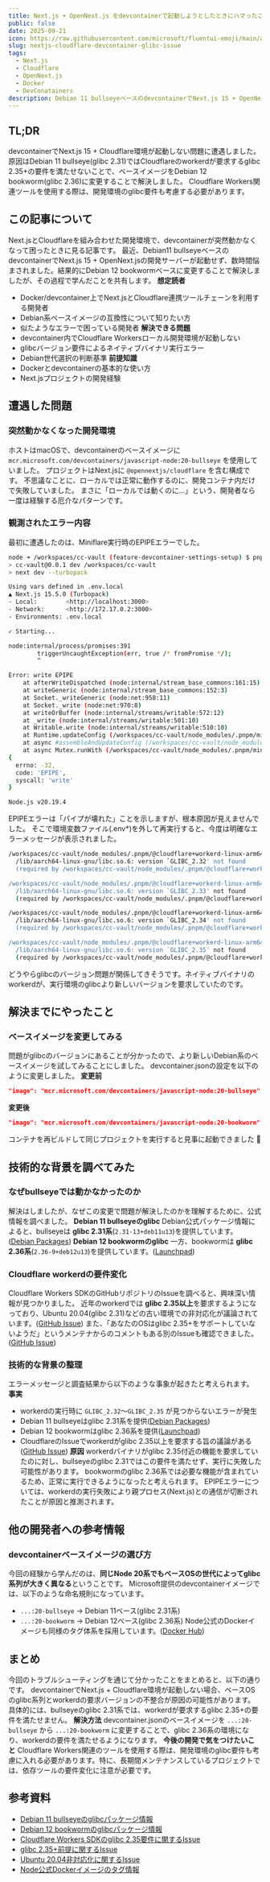 ```yaml
---
title: Next.js + OpenNext.js をdevcontainerで起動しようとしたときにハマったこと
public: false
date: 2025-09-21
icon: https://raw.githubusercontent.com/microsoft/fluentui-emoji/main/assets/Wrench/Flat/wrench_flat.svg
slug: nextjs-cloudflare-devcontainer-glibc-issue
tags: 
  - Next.js
  - Cloudflare
  - OpenNext.js
  - Docker
  - DevConatainers
description: Debian 11 bullseyeベースのdevcontainerでNext.js 15 + OpenNext.jsの開発サーバーが起動せず、Debian 12 bookwormベースに変更して解決した事例。glibcバージョン要件とworkerdの実行互換について整理。
---
```



## TL;DR

devcontainerでNext.js 15 + Cloudflare環境が起動しない問題に遭遇しました。
原因はDebian 11 bullseye(glibc 2.31)ではCloudflareのworkerdが要求するglibc 2.35+の要件を満たせないことで、ベースイメージをDebian 12 bookworm(glibc 2.36)に変更することで解決しました。
Cloudflare Workers関連ツールを使用する際は、開発環境のglibc要件も考慮する必要があります。

## この記事について

Next.jsとCloudflareを組み合わせた開発環境で、devcontainerが突然動かなくなって困ったときに見る記事です。
最近、Debian11 bullseyeベースのdevcontainerでNext.js 15 + OpenNext.jsの開発サーバーが起動せず、数時間悩まされました。結果的にDebian 12 bookwormベースに変更することで解決しましたが、その過程で学んだことを共有します。
**想定読者**
- Docker/devcontainer上でNext.jsとCloudflare連携ツールチェーンを利用する開発者
- Debian系ベースイメージの互換性について知りたい方
- 似たようなエラーで困っている開発者
**解決できる問題**
- devcontainer内でCloudflare Workersローカル開発環境が起動しない
- glibcバージョン要件によるネイティブバイナリ実行エラー
- Debian世代選択の判断基準
**前提知識**
- Dockerとdevcontainerの基本的な使い方
- Next.jsプロジェクトの開発経験

## 遭遇した問題


### 突然動かなくなった開発環境

ホストはmacOSで、devcontainerのベースイメージに `mcr.microsoft.com/devcontainers/javascript-node:20-bullseye` を使用していました。
プロジェクトはNext.jsに `@opennextjs/cloudflare` を含む構成です。
不思議なことに、ローカルでは正常に動作するのに、開発コンテナ内だけで失敗していました。
まさに「ローカルでは動くのに...」という、開発者なら一度は経験する厄介なパターンです。

### 観測されたエラー内容

最初に遭遇したのは、Miniflare実行時のEPIPEエラーでした。

```bash
node ➜ /workspaces/cc-vault (feature-devcontainer-settings-setup) $ pnpm run dev
> cc-vault@0.0.1 dev /workspaces/cc-vault
> next dev --turbopack

Using vars defined in .env.local
▲ Next.js 15.5.0 (Turbopack)
- Local:        <http://localhost:3000>
- Network:      <http://172.17.0.2:3000>
- Environments: .env.local

✓ Starting...

node:internal/process/promises:391
        triggerUncaughtException(err, true /* fromPromise */);
        ^

Error: write EPIPE
    at afterWriteDispatched (node:internal/stream_base_commons:161:15)
    at writeGeneric (node:internal/stream_base_commons:152:3)
    at Socket._writeGeneric (node:net:958:11)
    at Socket._write (node:net:970:8)
    at writeOrBuffer (node:internal/streams/writable:572:12)
    at _write (node:internal/streams/writable:501:10)
    at Writable.write (node:internal/streams/writable:510:10)
    at Runtime.updateConfig (/workspaces/cc-vault/node_modules/.pnpm/miniflare@4.20250816.1/node_modules/miniflare/dist/src/index.js:48453:26)
    at async #assembleAndUpdateConfig (/workspaces/cc-vault/node_modules/.pnpm/miniflare@4.20250816.1/node_modules/miniflare/dist/src/index.js:60316:30)
    at async Mutex.runWith (/workspaces/cc-vault/node_modules/.pnpm/miniflare@4.20250816.1/node_modules/miniflare/dist/src/index.js:38754:48)
{
  errno: -32,
  code: 'EPIPE',
  syscall: 'write'
}

Node.js v20.19.4

```

EPIPEエラーは「パイプが壊れた」ことを示しますが、根本原因が見えませんでした。
そこで環境変数ファイル(.env*)を外して再実行すると、今度は明確なエラーメッセージが表示されました。

```bash
/workspaces/cc-vault/node_modules/.pnpm/@cloudflare+workerd-linux-arm64@1.20250917.0/node_modules/@cloudflare/workerd-linux-arm64/bin/workerd:
  /lib/aarch64-linux-gnu/libc.so.6: version `GLIBC_2.32' not found
  (required by /workspaces/cc-vault/node_modules/.pnpm/@cloudflare+workerd-linux-arm64@1.20250917.0/node_modules/@cloudflare/workerd-linux-arm64/bin/workerd)

/workspaces/cc-vault/node_modules/.pnpm/@cloudflare+workerd-linux-arm64@1.20250917.0/node_modules/@cloudflare/workerd-linux-arm64/bin/workerd:
  /lib/aarch64-linux-gnu/libc.so.6: version `GLIBC_2.33' not found
  (required by /workspaces/cc-vault/node_modules/.pnpm/@cloudflare+workerd-linux-arm64@1.20250917.0/node_modules/@cloudflare/workerd-linux-arm64/bin/workerd)

/workspaces/cc-vault/node_modules/.pnpm/@cloudflare+workerd-linux-arm64@1.20250917.0/node_modules/@cloudflare/workerd-linux-arm64/bin/workerd:
  /lib/aarch64-linux-gnu/libc.so.6: version `GLIBC_2.34' not found
  (required by /workspaces/cc-vault/node_modules/.pnpm/@cloudflare+workerd-linux-arm64@1.20250917.0/node_modules/@cloudflare/workerd-linux-arm64/bin/workerd)

/workspaces/cc-vault/node_modules/.pnpm/@cloudflare+workerd-linux-arm64@1.20250917.0/node_modules/@cloudflare/workerd-linux-arm64/bin/workerd:
  /lib/aarch64-linux-gnu/libc.so.6: version `GLIBC_2.35' not found
  (required by /workspaces/cc-vault/node_modules/.pnpm/@cloudflare+workerd-linux-arm64@1.20250917.0/node_modules/@cloudflare/workerd-linux-arm64/bin/workerd)

```

どうやらglibcのバージョン問題が関係してきそうです。ネイティブバイナリのworkerdが、実行環境のglibcより新しいバージョンを要求していたのです。

## 解決までにやったこと


### ベースイメージを変更してみる

問題がglibcのバージョンにあることが分かったので、より新しいDebian系のベースイメージを試してみることにしました。
devcontainer.jsonの設定を以下のように変更しました。
**変更前**

```json
"image": "mcr.microsoft.com/devcontainers/javascript-node:20-bullseye"
```

**変更後**

```json
"image": "mcr.microsoft.com/devcontainers/javascript-node:20-bookworm"
```

コンテナを再ビルドして同じプロジェクトを実行すると見事に起動できました 🎉

## 技術的な背景を調べてみた


### なぜbullseyeでは動かなかったのか

解決はしましたが、なぜこの変更で問題が解決したのかを理解するために、公式情報を調べました。
**Debian 11 bullseyeのglibc**
Debian公式パッケージ情報によると、bullseyeは **glibc 2.31系**(`2.31-13+deb11u13`)を提供しています。([Debian Packages](https://packages.debian.org/source/bullseye/glibc))
**Debian 12 bookwormのglibc**
一方、bookwormは **glibc 2.36系**(`2.36-9+deb12u13`)を提供しています。([Launchpad](https://launchpad.net/debian/bookworm/%2Bsource/glibc))

### Cloudflare workerdの要件変化

Cloudflare Workers SDKのGitHubリポジトリのIssueを調べると、興味深い情報が見つかりました。
近年のworkerdでは **glibc 2.35以上**を要求するようになっており、Ubuntu 20.04(glibc 2.31)などの古い環境での非対応化が議論されています。([GitHub Issue](https://github.com/cloudflare/workers-sdk/issues/9336))
また、「あなたのOSはglibc 2.35+をサポートしていないようだ」というメンテナからのコメントもある別のIssueも確認できました。([GitHub Issue](https://github.com/cloudflare/workers-sdk/issues/9446))

### 技術的な背景の整理

エラーメッセージと調査結果から以下のような事象が起きたと考えられます。
**事実**
- workerdの実行時に `GLIBC_2.32`〜`GLIBC_2.35` が見つからないエラーが発生
- Debian 11 bullseyeはglibc 2.31系を提供([Debian Packages](https://packages.debian.org/source/bullseye/glibc))
- Debian 12 bookwormはglibc 2.36系を提供([Launchpad](https://launchpad.net/debian/bookworm/%2Bsource/glibc))
- CloudflareのIssueでworkerdがglibc 2.35以上を要求する旨の議論がある([GitHub Issue](https://github.com/cloudflare/workers-sdk/issues/9336))
**原因**
workerdバイナリがglibc 2.35付近の機能を要求していたのに対し、bullseyeのglibc 2.31ではこの要件を満たせず、実行に失敗した可能性があります。
bookwormのglibc 2.36系では必要な機能が含まれているため、正常に実行できるようになったと考えられます。
EPIPEエラーについては、workerdの実行失敗により親プロセス(Next.js)との通信が切断されたことが原因と推測されます。

## 他の開発者への参考情報


### devcontainerベースイメージの選び方

今回の経験から学んだのは、**同じNode 20系でもベースOSの世代によってglibc系列が大きく異なる**ということです。
Microsoft提供のdevcontainerイメージでは、以下のような命名規則になっています。
- `...:20-bullseye` → Debian 11ベース(glibc 2.31系)
- `...:20-bookworm` → Debian 12ベース(glibc 2.36系)
Node公式のDockerイメージも同様のタグ体系を採用しています。([Docker Hub](https://hub.docker.com/_/node))

## まとめ

今回のトラブルシューティングを通じて分かったことをまとめると、以下の通りです。
devcontainerでNext.js + Cloudflare環境が起動しない場合、ベースOSのglibc系列とworkerdの要求バージョンの不整合が原因の可能性があります。具体的には、bullseyeのglibc 2.31系では、workerdが要求するglibc 2.35+の要件を満たせません。
**解決方法**
devcontainer.jsonのベースイメージを `...:20-bullseye` から `...:20-bookworm` に変更することで、glibc 2.36系の環境になり、workerdの要件を満たせるようになります。
**今後の開発で気をつけたいこと**
Cloudflare Workers関連のツールを使用する際は、開発環境のglibc要件も考慮に入れる必要があります。特に、長期間メンテナンスしているプロジェクトでは、依存ツールの要件変化に注意が必要です。

## 参考資料

- [Debian 11 bullseyeのglibcパッケージ情報](https://packages.debian.org/source/bullseye/glibc)
- [Debian 12 bookwormのglibcパッケージ情報](https://launchpad.net/debian/bookworm/%2Bsource/glibc)
- [Cloudflare Workers SDKのglibc 2.35要件に関するIssue](https://github.com/cloudflare/workers-sdk/issues/9336)
- [glibc 2.35+前提に関するIssue](https://github.com/cloudflare/workers-sdk/issues/9446)
- [Ubuntu 20.04非対応化に関するIssue](https://github.com/cloudflare/workers-sdk/issues/8086)
- [Node公式Dockerイメージのタグ情報](https://hub.docker.com/_/node)